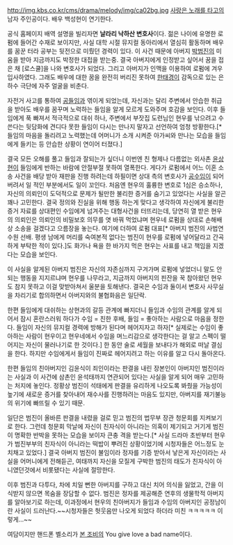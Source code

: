 http://img.kbs.co.kr/cms/drama/melody/img/ca02bg.jpg
[[사랑은 노래를 타고]]의 남자 주인공이다. 배우 백성현이 연기한다.

공식 홈페이지 배역 설명을 빌리자면 '''날라리 낙하산 변호사'''이다. 젊은 나이에 유명한 로펌에 들어간 수재로 보이지만, 사실 대학 시절 뮤지컬 동아리에서 열심히 활동하며 배우를 꿈꾼 터라 공부는 뒷전으로 미뤘던 경력이 있다. 이 사건 때문에 아버지 [[박범진]]의 미움을 받아 지금까지도 박정한 대접을 받는중. 결국 아버지에게 인정받고 싶어서 꿈을 접은 채 [로스쿨]을 나와 변호사가 되었다. 그리고 아버지가 인맥을 이용하여 로펌에 겨우 입사하였다. 그래도 배우에 대한 꿈을 완전히 버리진 못하여 [[한태경]]이 감독으로 있는 은하수 극단에 자주 얼굴을 비춘다.

자전거 사고를 통하여 [[공들임]]과 엮이게 되었는데, 자신과는 달리 주변에서 안습한 취급을 받아도 배우를 꿈꾸며 노력하는 들임을 알게 모르게 도와주며 호감을 보인다. 이후 들임에게 푹 빠져서 적극적으로 대쉬 하나, 주변에서 부잣집 도련님인 현우를 낚으려고 수 쓴다는 뒷담화에 견디다 못한 들임이 다시는 만나지 말자고 선언하여 엄청 방황한다.[* 들임의 마음을 돌리려고 노력했는데 어머니가 소개 시켜준 아가씨와 만나는 모습을 들임에게 들키는 등 안습한 상황이 연이어 터졌다.] 

결국 모든 오해를 풀고 들임과 잘되는가 싶더니 이번엔 친 형제나 다름없는 외사촌 [[윤상현(사랑은 노래를 타고)|윤상현]]이 들임에게 반하는 바람에 안절부절 못하여 열폭한다. 게다가 로펌에서 어느 이혼 소송 사건을 배당 받아 재판을 진행 하려는데 하필이면 상대 측의 변호사가 [[공수임]]이 되어버려서 일 적인 부분에서도 일이 꼬인다. 처음엔 현우의 훌륭한 변호로 1심은 승소하나, 자신의 의뢰인이 도덕적으로 문제가 될만한 불리한 증거를 숨기고 있었다는 사실을 알곤 꽤나 고민한다. 결국 정의와 진실을 위해 행동 하는게 맞다고 생각하여 자신에게 불리한 증거 자료를 상대편인 수임에게 넘겨주는 대형사건을 터뜨리는데, 당연히 열 받은 현우의 의뢰인은 의뢰인의 비밀보호 의무를 엿 바꿔 먹었냐며 현우네 로펌을 상대로 손해배상 소송을 걸겠다고 으름장을 놓는다. 여기에 더하여 로펌 대표[* 아버지 범진의 사법연수원 선배. 평생 남에게 머리를 숙여본적 없다는 범진이 현우를 로펌에 넣어달라고 간곡하게 부탁한 적이 있다.]도 화가나 욕을 한 바가지 먹은 현우는 사표를 내고 책임을 지겠다는 모습을 보인다.

이 사실을 알게된 아버지 범진은 자신의 자존심까지 구겨가며 로펌에 넣었더니 말도 안되는 행동을 지지르냐며 현우를 나무라고, 지금까지 아버지의 핀잔을 꾹 참아왔던 현우도 참지 못하고 이걸 맞받아쳐서 울분을 토해낸다. 결국은 수임과 둘이서 변호사 사무실을 차리기로 합의하면서 아버지와의 불협화음은 일단락.

한편 들임에게 대쉬하는 상현과의 갈등 관계에 빠지더니 들임과 수임의 관계를 알게 되어서 잠시 혼란스러워 하다가 수임 = 친한 후배, 들임 = 좋아하는 사람으로 마음을 정한다. 들임이 자신의 뮤지컬 경력에 방해가 된다며 헤어지자고 하자[* 실제로는 수임이 좋아하는 사람이 현우이고 현우네에서 수임을 며느리감으로 생각한다는 걸 알고 스펙이 떨어지는 자신이 물러나기로 한 것이다.] 한 동안 술로 세월을 보내다가 해외로 떠날 결심을 한다. 하지만 수임에게서 들임이 진짜로 헤어지려고 하는 이유를 알고 다시 돌아온다.

한편 들임의 친아버지인 김윤식이 죄인이라는 판결을 내린 장본인이 아버지인 범진이라는 사실과 이 사건에 삼촌인 윤석태까지 연관되어 있다는 사실을 알게 되어 매우 고민하는 처지에 놓인다. 정황상 범진이 석태에게 판결을 유리하게 나오도록 봐줬을 가능성이 높기에 새로운 증거를 찾아내어 재수사를 진행하려는 마음도 있지만, 아버지를 재기불능의 위기에 빠뜨릴 수 있기 때문. 

일단은 범진이 올바른 판결을 내렸을 걸로 믿고 범진의 법무부 장관 청문회를 지켜보기로 한다. 그런데 청문회 막날에 자신이 친자식이 아니라는 의혹이 제기되고 거기게 범진이 명확한 반박을 못하는 모습을 보이자 큰충 격을 받는다.[* 사실 드라마 초반부터 현우가 범진부부의 친자식이 아니라는 떡밥이 뿌려진 상황이었기에 시청자들은 어느정도 눈치채고 있었다.] 결국 아버지 범진이 불임이라 정자를 기증 받아서 낳은게 자신이라는 사실을 어머니에게 전해듣곤, 여태까지 자신을 모질게 구박한 범진의 태도가 친자식이 아니였던것에서 비롯됐다는 사실에 절망한다.

이후 범진과 다투다, 차에 치일 뻔한 아버지를 구하고 대신 치어 의식을 잃었고, 간을 이식받지 않으면 목숨을 장담할 수 없다. 범진은 정자를 제공해준 연후의 생물학적 아버지를 알아보기로 하는데, 이과정에서 현우의 친아버지가 들임과 수임의 아버지인 공정남이란 사실이 드러난다.~~시청자들은 헛웃음만 나오게 되었다 하더라 미친 ㅋㅋㅋㅋㅋ 이렇게...~~

여담이지만 핸드폰 벨소리가 [[본 조비]]의 You give love a bad name이다.
